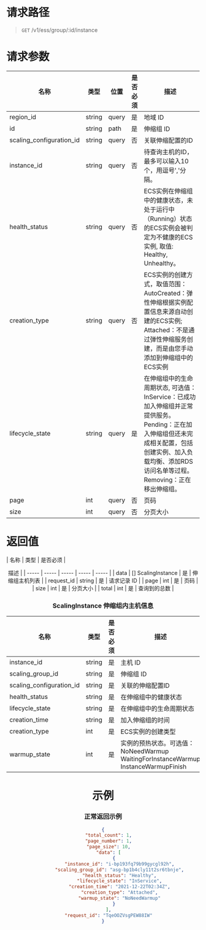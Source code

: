 # 请求路径
> `GET` /v1/ess/group/:id/instance

# 请求参数

| 名称 | 类型 | 位置 | 是否必须 | <center>描述 |
| ----- | ----- | ----- | ----- | ----- |
| region_id | string | query | 是 | 地域 ID |
| id | string | path | 是 | 伸缩组 ID |
| scaling_configuration_id | string | query | 否 | 关联伸缩配置的ID |
| instance_id | string | query | 否 | 待查询主机的ID，最多可以输入10个，用逗号','分隔。 |
| health_status | string | query | 否 | ECS实例在伸缩组中的健康状态，未处于运行中（Running）状态的ECS实例会被判定为不健康的ECS实例, 取值: Healthy, Unhealthy。 |
| creation_type | string | query | 否 | ECS实例的创建方式，取值范围：AutoCreated：弹性伸缩根据实例配置信息来源自动创建的ECS实例; Attached：不是通过弹性伸缩服务创建，而是由您手动添加到伸缩组中的ECS实例 |
| lifecycle_state | string | query| 是 | 在伸缩组中的生命周期状态, 可选值： InService：已成功加入伸缩组并正常提供服务。 Pending：正在加入伸缩组但还未完成相关配置，包括创建实例、加入负载均衡、添加RDS访问名单等过程。 Removing：正在移出伸缩组。 |
| page | int | query | 否 | 页码 |
| size | int | query | 否 | 分页大小 |

# 返回值

| 名称 | 类型 | 是否必须 | <center>描述 |
| ----- | ----- | ----- | ----- | ----- |
| data | [] ScalingInstance | 是 | 伸缩组主机列表 |
| request_id | string | 是 | 请求记录 ID |
| page | int | 是 | 页码 |
| size | int | 是 | 分页大小 |
| total | int | 是 | 查询到的总数 |


### ScalingInstance 伸缩组内主机信息
| 名称 | 类型 | 是否必须 | <center>描述 |
| ----- | ----- | ----- | ----- |
| instance_id | string | 是 | 主机 ID |
| scaling_group_id | string | 是 | 伸缩组 ID |
| scaling_configuration_id | string | 是 | 关联的伸缩配置ID |
| health_status | string | 是 | 在伸缩组中的健康状态 |
| lifecycle_state | string | 是 | 在伸缩组中的生命周期状态 |
| creation_time | string | 是 | 加入伸缩组的时间 |
| creation_type | int | 是 | ECS实例的创建类型 |
| warmup_state | int | 是 | 实例的预热状态。可选值：NoNeedWarmup WaitingForInstanceWarmup InstanceWarmupFinish |


# 示例
### 正常返回示例
```json
{
    "total_count": 1,
    "page_number": 1,
    "page_size": 10,
    "data": [
        {
            "instance_id": "i-bp193fq79b99gycgl92h",
            "scaling_group_id": "asg-bp1b4cly11t2sr6tbnje",
            "health_status": "Healthy",
            "lifecycle_state": "InService",
            "creation_time": "2021-12-22T02:34Z",
            "creation_type": "Attached",
            "warmup_state": "NoNeedWarmup"
        }
    ],
    "request_id": "TqeOOZVsgPEW88IW"
}
```